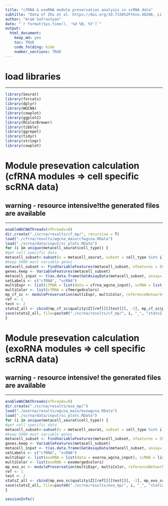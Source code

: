 ```yaml
---
title: "cfRNA & exoRNA module preservation analysis in scRNA data"
subtitle: "Data of Zhu et al. https://doi.org/10.7150%2Fthno.48206, Li et al. https://doi.org/10.1093/nar/gkx891 & MacParland et al. https://doi.org/10.1038/s41467-018-06318-7"
author: "Aram Safrastyan"
date: "`r format(Sys.time(), '%d %B, %Y')`"
output:
  html_document: 
    keep_md: yes
    toc: TRUE
    code_folding: hide
    number_sections: TRUE
---
```


<style type="text/css">
.main-container {
  max-width: 1500px;
  margin-left: auto;
  margin-right: auto;
}
</style>

# load libraries
***

```r
library(Seurat)
library(forcats)
library(dplyr)
library(WGCNA)
library(cowplot)
library(ggplot2)
library(RColorBrewer)
library(tibble)
library(ggrepel)
library(tidyr)
library(stringr)
library(cowplot)
```

# Module presevation calculation (cfRNA modules => cell specific scRNA data)
## warning - resource intensive!the generated files are available
***

```r
enableWGCNAThreads(nThreads=8) 
dir.create("./scrna/results/cf_mp/", recursive = T)
load("./cfrna/results/wgcna_main/cfwgcna.RData")
load("./scrna/data/input/sc_plots.RData")
for (i in unique(metacell_seurat$cell_type)) {
#get cell specific data
metacell_subset<-subset(x = metacell_seurat, subset = cell_type %in% i)
#keep 5000 most variable genes
metacell_subset <- FindVariableFeatures(metacell_subset, nfeatures = 5000)
genes.keep <- VariableFeatures(metacell_subset)
metacell_input <- t(as.data.frame(GetAssayData(metacell_subset, assay='RNA', slot='data')[genes.keep,]))
setLabels <- c("cfRNA", "scRNA") 
multiExpr <- list(cfRNA = list(data = cfrna_wgcna_input), scRNA = list(data = metacell_input))
multiColor <- list(cfRNA = cfmergedcolors)
mp_cf_sc <- modulePreservation(multiExpr, multiColor, referenceNetworks = 1, nPermutations = 100, randomSeed = 1, quickCor = 0, maxModuleSize=5000, maxGoldModuleSize=5000, parallelCalculation=T)
ref <- 1 
test <- 2 
statsZ_all <- cbind(mp_cf_sc$quality$Z[[ref]][[test]][, -1], mp_cf_sc$preservation$Z[[ref]][[test]][, -1])
save(statsZ_all, file=paste0("./scrna/results/cf_mp/", i, "_", "statsZ.RData"))
}
```

# Module presevation calculation (exoRNA modules => cell specific scRNA data)
## warning - resource intensive! the generated files are available

***

```r
enableWGCNAThreads(nThreads=8) 
dir.create("./scrna/results/exo_mp/")
load("./exorna/results/wgcna_main/exowgcna.RData")
load("./scrna/data/input/sc_plots.RData")
for (i in unique(metacell_seurat$cell_type)) {
#get cell specific data
metacell_subset<-subset(x = metacell_seurat, subset = cell_type %in% i)
#keep 5000 most variable genes
metacell_subset <- FindVariableFeatures(metacell_subset, nfeatures = 5000)
genes.keep <- VariableFeatures(metacell_subset)
metacell_input <- t(as.data.frame(GetAssayData(metacell_subset, assay='RNA', slot='data')[genes.keep,]))
setLabels <- c("cfRNA", "scRNA") 
multiExpr <- list(exoRNA = list(data = exorna_wgcna_input), scRNA = list(data = metacell_input))
multiColor <- list(exoRNA = exomergedcolors)
mp_exo_sc <- modulePreservation(multiExpr, multiColor, referenceNetworks = 1, nPermutations = 100, randomSeed = 1, quickCor = 0, maxModuleSize=5500, maxGoldModuleSize=5500, parallelCalculation=T)
ref <- 1 
test <- 2 
statsZ_all <- cbind(mp_exo_sc$quality$Z[[ref]][[test]][, -1], mp_exo_sc$preservation$Z[[ref]][[test]][, -1])
save(statsZ_all, file=paste0("./scrna/results/exo_mp/", i, "_", "statsZ.RData"))
}
```

```r
sessionInfo()
```
